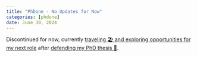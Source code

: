 ```yaml
---
title: "PhDone - No Updates for Now️"
categories: [phdone]
date: June 30, 2024
---
```

Discontinued for now, currently [traveling 🏖️ and exploring opportunities for my next role](https://www.linkedin.com/posts/constantin-yves-plessen-404723203_constantin-yves-plessen-activity-7269654825846403072-IqSz?utm_source=share&utm_medium=member_desktop&rcm=ACoAADPl_IQBYY7T0uvfMLYXcXbURxzRp4iAKh0) after [defending my PhD thesis 🥳](https://vu.nl/en/events/2024/phd-defence-c-y-plessen).